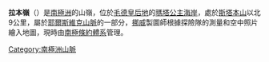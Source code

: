 {{coord|71|52|S|2|49|E|display=title}}

'''拉本嶺'''（{{lang-en|Rabben Ridge}}）是[[南極洲|南極洲]]的山嶺，位於[[毛德皇后地|毛德皇后地]]的[[瑪塔公主海岸|瑪塔公主海岸]]，處於[[斯塔本山|斯塔本山]]以北9公里，屬於[[耶爾斯維克山脈|耶爾斯維克山脈]]的一部分，[[挪威|挪威]]製圖師根據探險隊的測量和空中照片繪入地圖，現時由[[南極條約體系|南極條約體系]]管理。

{{Antarctica-geo-stub}}
[[Category:南極洲山脈|Category:南極洲山脈]]